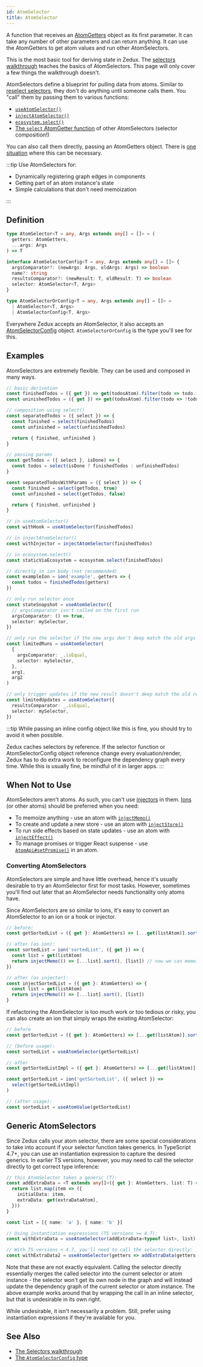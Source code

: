 ```yaml
---
id: AtomSelector
title: AtomSelector
---
```


A function that receives an [AtomGetters](AtomGetters) object as its first parameter. It can take any number of other parameters and can return anything. It can use the AtomGetters to get atom values and run other AtomSelectors.

This is the most basic tool for deriving state in Zedux. The [selectors walkthrough](../../walkthrough/selectors) teaches the basics of AtomSelectors. This page will only cover a few things the walkthrough doesn't.

AtomSelectors define a blueprint for pulling data from atoms. Similar to [reselect selectors](https://github.com/reduxjs/reselect#api), they don't do anything until someone calls them. You "call" them by passing them to various functions:

- [`useAtomSelector()`](../hooks/useAtomSelector)
- [`injectAtomSelector()`](../injectors/injectAtomSelector)
- [`ecosystem.select()`](../classes/Ecosystem#select)
- [The `select` AtomGetter function](AtomGetters#select) of other AtomSelectors (selector composition!)

You can also call them directly, passing an AtomGetters object. There is [one situation](#generic-atomselectors) where this can be necessary.

:::tip
Use AtomSelectors for:

- Dynamically registering graph edges in components
- Getting part of an atom instance's state
- Simple calculations that don't need memoization

:::

## Definition

```ts
type AtomSelector<T = any, Args extends any[] = []> = (
  getters: AtomGetters,
  ...args: Args
) => T

interface AtomSelectorConfig<T = any, Args extends any[] = []> {
  argsComparator?: (newArgs: Args, oldArgs: Args) => boolean
  name?: string
  resultsComparator?: (newResult: T, oldResult: T) => boolean
  selector: AtomSelector<T, Args>
}

type AtomSelectorOrConfig<T = any, Args extends any[] = []> =
  | AtomSelector<T, Args>
  | AtomSelectorConfig<T, Args>
```

Everywhere Zedux accepts an AtomSelector, it also accepts an [AtomSelectorConfig](AtomSelectorConfig) object. `AtomSelectorOrConfig` is the type you'll see for this.

## Examples

AtomSelectors are extremely flexible. They can be used and composed in many ways.

```ts
// basic derivation
const finishedTodos = ({ get }) => get(todosAtom).filter(todo => todo.isDone)
const uninishedTodos = ({ get }) => get(todosAtom).filter(todo => !todo.isDone)

// composition using select()
const separatedTodos = ({ select }) => {
  const finished = select(finishedTodos)
  const unfinished = select(unfinishedTodos)

  return { finished, unfinished }
}

// passing params
const getTodos = ({ select }, isDone) => {
  const todos = select(isDone ? finishedTodos : unfinishedTodos)
}

const separatedTodosWithParams = ({ select }) => {
  const finished = select(getTodos, true)
  const unfinished = select(getTodos, false)

  return { finished, unfinished }
}

// in useAtomSelector()
const withHook = useAtomSelector(finishedTodos)

// in injectAtomSelector()
const withInjector = injectAtomSelector(finishedTodos)

// in ecosystem.select()
const staticViaEcosystem = ecosystem.select(finishedTodos)

// directly in ion body (not recommended)
const exampleIon = ion('example', getters => {
  const todos = finishedTodos(getters)
})

// only run selector once
const stateSnapshot = useAtomSelector({
  // argsComparator isn't called on the first run
  argsComparator: () => true,
  selector: mySelector,
})

// only run the selector if the new args don't deep match the old args
const limitedRuns = useAtomSelector(
  {
    argsComparator: _.isEqual,
    selector: mySelector,
  },
  arg1,
  arg2
)

// only trigger updates if the new result doesn't deep match the old result
const limitedUpdates = useAtomSelector({
  resultsComparator: _.isEqual,
  selector: mySelector,
})
```

:::tip
While passing an inline config object like this is fine, you should try to avoid it when possible.

Zedux caches selectors by reference. If the selector function or AtomSelectorConfig object reference change every evaluation/render, Zedux has to do extra work to reconfigure the dependency graph every time. While this is usually fine, be mindful of it in larger apps.
:::

## When Not to Use

AtomSelectors aren't atoms. As such, you can't use [injectors](../glossary#injector) in them. [Ions](../classes/Ion) (or other atoms) should be preferred when you need:

- To memoize anything - use an atom with [`injectMemo()`](../injectors/injectMemo)
- To create and update a new store - use an atom with [`injectStore()`](../injectors/injectStore)
- To run side effects based on state updates - use an atom with [`injectEffect()`](../injectors/injectEffect)
- To manage promises or trigger React suspense - use [`AtomApi#setPromise()`](../classes/AtomApi#setpromise) in an atom.

### Converting AtomSelectors

AtomSelectors are simple and have little overhead, hence it's usually desirable to try an AtomSelector first for most tasks. However, sometimes you'll find out later that an AtomSelector needs functionality only atoms have.

Since AtomSelectors are so similar to ions, it's easy to convert an AtomSelector to an ion or a hook or injector.

```ts
// before:
const getSortedList = ({ get }: AtomGetters) => [...get(listAtom)].sort()

// after (as ion):
const sortedList = ion('sortedList', ({ get }) => {
  const list = get(listAtom)
  return injectMemo(() => [...list].sort(), [list]) // now we can memoize!
})

// after (as injector):
const injectSortedList = ({ get }: AtomGetters) => {
  const list = get(listAtom)
  return injectMemo(() => [...list].sort(), [list])
}
```

If refactoring the AtomSelector is too much work or too tedious or risky, you can also create an ion that simply wraps the existing AtomSelector:

```ts
// before
const getSortedList = ({ get }: AtomGetters) => [...get(listAtom)].sort()

// (before usage):
const sortedList = useAtomSelector(getSortedList)

// after
const getSortedListImpl = ({ get }: AtomGetters) => [...get(listAtom)].sort()

const getSortedList = ion('getSortedList', ({ select }) =>
  select(getSortedListImpl)
)

// (after usage):
const sortedList = useAtomValue(getSortedList)
```

## Generic AtomSelectors

Since Zedux calls your atom selector, there are some special considerations to take into account if your selector function takes generics. In TypeScript 4.7+, you can use an instantiation expression to capture the desired generics. In earlier TS versions, however, you may need to call the selector directly to get correct type inference:

```ts
// this AtomSelector takes a generic (T):
const addExtraData = <T extends any[]>({ get }: AtomGetters, list: T) => {
  return list.map(item => ({
    initialData: item,
    extraData: get(extraDataAtom),
  }))
}

const list = [{ name: 'a' }, { name: 'b' }]

// Using instantiation expressions (TS versions >= 4.7):
const withExtraData = useAtomSelector(addExtraData<typeof list>, list)

// With TS versions < 4.7, you'll need to call the selector directly:
const withExtraData2 = useAtomSelector(getters => addExtraData(getters, list))
```

Note that these are not exactly equivalent. Calling the selector directly essentially merges the called selector into the current selector or atom instance - the selector won't get its own node in the graph and will instead update the dependency graph of the current selector or atom instance. The above example works around that by wrapping the call in an inline selector, but that is undesirable in its own right.

While undesirable, it isn't necessarily a problem. Still, prefer using instantiation expressions if they're available for you.

## See Also

- [The Selectors walkthrough](../../walkthrough/selectors)
- [The `AtomSelectorConfig` type](AtomSelectorConfig)
